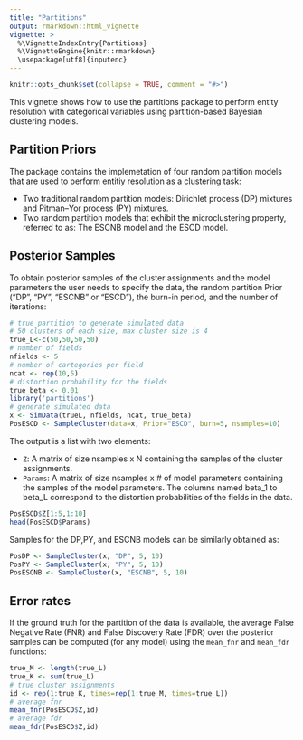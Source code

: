 ```yaml
---
title: "Partitions"
output: rmarkdown::html_vignette
vignette: >
  %\VignetteIndexEntry{Partitions}
  %\VignetteEngine{knitr::rmarkdown}
  \usepackage[utf8]{inputenc}
---
```


```r
knitr::opts_chunk$set(collapse = TRUE, comment = "#>")
```

This vignette shows how to use the partitions package to perform entity resolution with categorical variables using partition-based Bayesian clustering models.

## Partition Priors

The package contains the implemetation of four random partition models that are used to perform entitiy resolution as a clustering task: 

* Two traditional random partition models: Dirichlet process (DP) mixtures and Pitman–Yor process (PY) mixtures. 
* Two random partition models that exhibit the microclustering property, referred to as: The ESCNB model and the ESCD model.

## Posterior Samples

To obtain posterior samples of the cluster assignments and the model parameters the user needs to specify the data, the random partition Prior ("DP", "PY", "ESCNB" or "ESCD"), the burn-in period, and the number of iterations: 

```r
# true partition to generate simulated data
# 50 clusters of each size, max cluster size is 4
true_L<-c(50,50,50,50)
# number of fields
nfields <- 5
# number of cartegories per field
ncat <- rep(10,5)
# distortion probability for the fields
true_beta <- 0.01
library('partitions')
# generate simulated data
x <- SimData(trueL, nfields, ncat, true_beta)
PosESCD <- SampleCluster(data=x, Prior="ESCD", burn=5, nsamples=10)
```

The output is a list with two elements: 

* `Z`: A matrix of size nsamples x N containing the samples of the cluster assignments.
* `Params`: A matrix of size nsamples x # of model parameters containing the samples of the model parameters. The columns named beta_1 to beta_L  correspond to the distortion probabilities of the fields in the data.

```r
PosESCD$Z[1:5,1:10]
head(PosESCD$Params)
```

Samples for the DP,PY, and ESCNB models can be similarly obtained as:

```r
PosDP <- SampleCluster(x, "DP", 5, 10)
PosPY <- SampleCluster(x, "PY", 5, 10)
PosESCNB <- SampleCluster(x, "ESCNB", 5, 10)
```

## Error rates 

If the ground truth for the partition of the data is available, the average False Negative Rate (FNR) and False Discovery Rate (FDR) over the posterior samples can be computed (for any model) using the `mean_fnr` and `mean_fdr` functions:
```r
true_M <- length(true_L)
true_K <- sum(true_L)
# true cluster assignments
id <- rep(1:true_K, times=rep(1:true_M, times=true_L))
# average fnr
mean_fnr(PosESCD$Z,id)
# average fdr
mean_fdr(PosESCD$Z,id)
```

